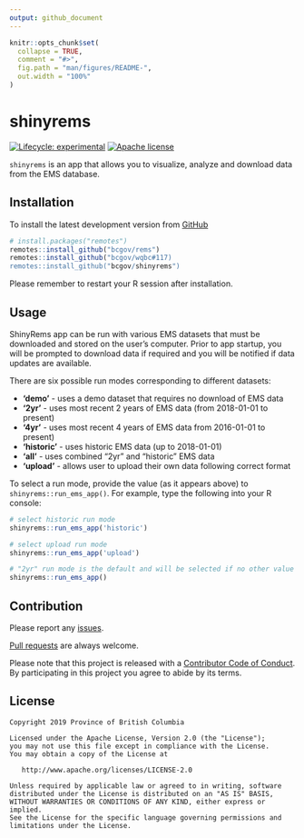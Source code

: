 ```yaml
---
output: github_document
---
```


<!-- README.md is generated from README.Rmd. Please edit that file -->

```r
knitr::opts_chunk$set(
  collapse = TRUE,
  comment = "#>",
  fig.path = "man/figures/README-",
  out.width = "100%"
)
```

# shinyrems

<!-- badges: start -->
[![Lifecycle: experimental](https://img.shields.io/badge/lifecycle-experimental-orange.svg)](https://www.tidyverse.org/lifecycle/#experimental)
[![Apache license](https://img.shields.io/badge/License-Apache%202.0-blue.svg)](https://opensource.org/licenses/Apache-2.0)
<!-- badges: end -->

`shinyrems` is an app that allows you to visualize, analyze and download data from the EMS database.

## Installation

To install the latest development version from [GitHub](https://github.com/bcgov/shinyrems)
``` r
# install.packages("remotes")
remotes::install_github("bcgov/rems")
remotes::install_github("bcgov/wqbc#117)
remotes::install_github("bcgov/shinyrems")
```

Please remember to restart your R session after installation.

## Usage
ShinyRems app can be run with various EMS datasets that must be downloaded and stored on the user's computer. Prior to app startup, you will be prompted to download data if required and you will be notified if data updates are available.

There are six possible run modes corresponding to different 
datasets:

- **'demo'** - uses a demo dataset that requires no download of EMS data  
- **'2yr'** - uses most recent 2 years of EMS data (from 2018-01-01 to present)
- **'4yr'** - uses most recent 4 years of EMS data from 2016-01-01 to present)  
- **'historic'** - uses historic EMS data (up to 2018-01-01)  
- **'all'** - uses combined "2yr" and "historic" EMS data 
- **'upload'** - allows user to upload their own data following correct format 

To select a run mode, provide the value (as it appears above) to `shinyrems::run_ems_app()`. For example, type the following into your R console:

```r
# select historic run mode
shinyrems::run_ems_app('historic')

# select upload run mode
shinyrems::run_ems_app('upload')

# "2yr" run mode is the default and will be selected if no other value is provided
shinyrems::run_ems_app()
```

## Contribution

Please report any [issues](https://github.com/bcgov/shinyrems/issues).

[Pull requests](https://github.com/bcgov/shinyrems/pulls) are always welcome.

Please note that this project is released with a [Contributor Code of Conduct](CODE_OF_CONDUCT.md). 
By participating in this project you agree to abide by its terms.

## License

    Copyright 2019 Province of British Columbia

    Licensed under the Apache License, Version 2.0 (the "License");
    you may not use this file except in compliance with the License.
    You may obtain a copy of the License at 

       http://www.apache.org/licenses/LICENSE-2.0

    Unless required by applicable law or agreed to in writing, software
    distributed under the License is distributed on an "AS IS" BASIS,
    WITHOUT WARRANTIES OR CONDITIONS OF ANY KIND, either express or implied.
    See the License for the specific language governing permissions and
    limitations under the License.
